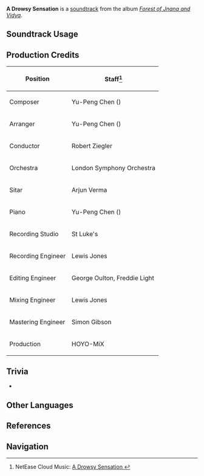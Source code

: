 {{Soundtrack Infobox
|image          = Forest of Jnana and Vidya.png
|album          = Forest of Jnana and Vidya
|disc           = 1
|number         = 32
|featured       =
|featured2      =
|featured3      =
|featured_disc  =
|featured_disc2 =
|featured_disc3 =
|youtube_id     = Gu70TI76VMo
|spotify_id     = 0kaR8jJ6pY3Nak4PWufPd9
|previous       = Vagrant Wandering
|next           = Ethereal Mildness
}}
'''A Drowsy Sensation''' is a [[soundtrack]] from the album ''[[Forest of Jnana and Vidya]]''.

==Soundtrack Usage==
{{Soundtrack Usage
|quest    = All Things Flawless and Pure
|location = Dharma Forest//night
|domain   = The Night-Bird Falls at the Curtain's Call (Domain)//purified [[Irminsul]]
}}

==Production Credits==
{| class="wikitable"
! Position
! Staff<ref>NetEase Cloud Music: [https://music.163.com/song?id=1992141919 A Drowsy Sensation {{zh|酣睡的郁林}}]</ref>
|-
! Composer
| Yu-Peng Chen ({{zh|陈致逸}})
|-
! Arranger
| Yu-Peng Chen ({{zh|陈致逸}})
|-
! Conductor
| Robert Ziegler
|-
! Orchestra
| London Symphony Orchestra
|-
! Sitar
| Arjun Verma
|-
! Piano
| Yu-Peng Chen ({{zh|陈致逸}})
|-
! Recording Studio
| St Luke's
|-
! Recording Engineer
| Lewis Jones
|-
! Editing Engineer
| George Oulton, Freddie Light
|-
! Mixing Engineer
| Lewis Jones
|-
! Mastering Engineer
| Simon Gibson
|-
! Production
| HOYO-MiX
|}
<!--
==Gallery==
<gallery>
</gallery>
-->

==Trivia==
* {{Transclude|Flickering Shadows of Trees|FlickeringShadowsTheme|section=1}}

==Other Languages==
{{Other Languages
|en      = A Drowsy Sensation
|zhs     = 酣睡的郁林
|zhs_rm  = Hānshuì de Yùlín
|zht     = 酣睡的鬱林
|zht_rm  = Hānshuì de Yùlín
|zh_tl   = A Lush Forest Sleeping Soundly
|ja      = 安らかに眠る森林
|ja_rm   = Yasuraka ni Nemuru Shinrin
|ja_tl   = Woods Slumbering at Peace
}}

==References==
{{Reflist}}

==Navigation==
{{Soundtrack Navbox|Forest of Jnana and Vidya}}